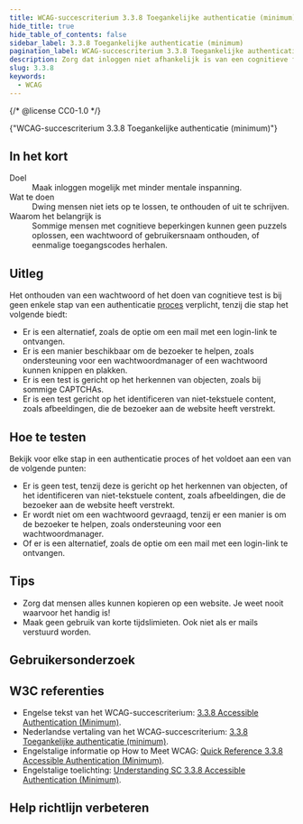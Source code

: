 ```yaml
---
title: WCAG-succescriterium 3.3.8 Toegankelijke authenticatie (minimum)
hide_title: true
hide_table_of_contents: false
sidebar_label: 3.3.8 Toegankelijke authenticatie (minimum)
pagination_label: WCAG-succescriterium 3.3.8 Toegankelijke authenticatie (minimum)
description: Zorg dat inloggen niet afhankelijk is van een cognitieve functietest, zoals het onthouden van een wachtwoord.
slug: 3.3.8
keywords:
  - WCAG
---
```


{/* @license CC0-1.0 */}


<WcagHeadingGroup level={1} conformanceLevel="Niveau AA">
  {"WCAG-succescriterium 3.3.8 Toegankelijke authenticatie (minimum)"}
</WcagHeadingGroup>

## In het kort

<dl>
  <div class="dl__item">
    <dt class="dl__term">Doel</dt>
    <dd class="dl__definition">Maak inloggen mogelijk met minder mentale inspanning.</dd>
  </div>
  <div class="dl__item">
    <dt class="dl__term">Wat te doen</dt>
    <dd class="dl__definition">Dwing mensen niet iets op te lossen, te onthouden of uit te schrijven.</dd>
  </div>
  <div class="dl__item">
    <dt class="dl__term">Waarom het belangrijk is</dt>
    <dd class="dl__definition">
      Sommige mensen met cognitieve beperkingen kunnen geen puzzels oplossen, een wachtwoord of gebruikersnaam
      onthouden, of eenmalige toegangscodes herhalen.
    </dd>
  </div>
</dl>

## Uitleg

<Summary />

Het onthouden van een wachtwoord of het doen van cognitieve test is bij geen enkele stap van een authenticatie [proces](/woordenlijst/#proces) verplicht, tenzij die stap het volgende biedt:

- Er is een alternatief, zoals de optie om een mail met een login-link te ontvangen.
- Er is een manier beschikbaar om de bezoeker te helpen, zoals ondersteuning voor een wachtwoordmanager of een wachtwoord kunnen knippen en plakken.
- Er is een test is gericht op het herkennen van objecten, zoals bij sommige CAPTCHAs.
- Er is een test gericht op het identificeren van niet-tekstuele content, zoals afbeeldingen, die de bezoeker aan de website heeft verstrekt.

## Hoe te testen

Bekijk voor elke stap in een authenticatie proces of het voldoet aan een van de volgende punten:

- Er is geen test, tenzij deze is gericht op het herkennen van objecten, of het identificeren van niet-tekstuele content, zoals afbeeldingen, die de bezoeker aan de website heeft verstrekt.
- Er wordt niet om een wachtwoord gevraagd, tenzij er een manier is om de bezoeker te helpen, zoals ondersteuning voor een wachtwoordmanager.
- Of er is een alternatief, zoals de optie om een mail met een login-link te ontvangen.

## Tips

- Zorg dat mensen alles kunnen kopieren op een website. Je weet nooit waarvoor het handig is!
- Maak geen gebruik van korte tijdslimieten. Ook niet als er mails verstuurd worden.

## Gebruikersonderzoek

<CTAGebruikersonderzoek />

## W3C referenties

- Engelse tekst van het WCAG-succescriterium: [<span lang="en">3.3.8 Accessible Authentication (Minimum)</span>](https://www.w3.org/TR/WCAG22/#accessible-authentication-minimum).
- Nederlandse vertaling van het WCAG-succescriterium: [3.3.8 Toegankelijke authenticatie (minimum)](https://www.w3.org/Translations/WCAG22-nl/#accessible-authentication-minimum).
- Engelstalige informatie op <span lang="en">How to Meet WCAG</span>: [<span lang="en">Quick Reference 3.3.8 Accessible Authentication (Minimum)</span>](https://www.w3.org/WAI/WCAG22/quickref/#accessible-authentication-minimum).
- Engelstalige toelichting: [<span lang="en">Understanding SC 3.3.8 Accessible Authentication (Minimum)</span>](https://www.w3.org/WAI/WCAG22/Understanding/accessible-authentication-minimum.html).

<SpotlightSection>
  <Markdown omitH1 headinglevel={3}>
    <Disclaimer />
  </Markdown>
</SpotlightSection>

## Help richtlijn verbeteren

<Markdown omitH1 headinglevel={3}>
  <WCAGFooterInfo />
</Markdown>

